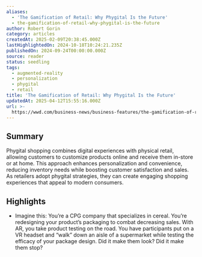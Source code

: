 ```yaml
---
aliases:
  - 'The Gamification of Retail: Why Phygital Is the Future'
  - the-gamification-of-retail-why-phygital-is-the-future
author: Robert Gorin
category: articles
createdAt: 2025-02-09T20:38:45.000Z
lastHighlightedOn: 2024-10-18T10:24:21.235Z
publishedOn: 2024-09-24T00:00:00.000Z
source: reader
status: seedling
tags:
  - augmented-reality
  - personalization
  - phygital
  - retail
title: 'The Gamification of Retail: Why Phygital Is the Future'
updatedAt: 2025-04-12T15:55:16.000Z
url: >-
  https://wwd.com/business-news/business-features/the-gamification-of-retail-1236640162/?utm_source=futureplus.beehiiv.com&utm_medium=newsletter&utm_campaign=future-fridays-issue31&_bhlid=9f322c6e39d60648f2b391ab57df40274e18e658
---
```

## Summary

Phygital shopping combines digital experiences with physical retail, allowing customers to customize products online and receive them in-store or at home. This approach enhances personalization and convenience, reducing inventory needs while boosting customer satisfaction and sales. As retailers adopt phygital strategies, they can create engaging shopping experiences that appeal to modern consumers.

## Highlights

- Imagine this: You’re a CPG company that specializes in cereal. You’re redesigning your product’s packaging to combat decreasing sales. With AR, you take product testing on the road. You have participants put on a VR headset and “walk” down an aisle of a supermarket while testing the efficacy of your package design. Did it make them look? Did it make them stop?
